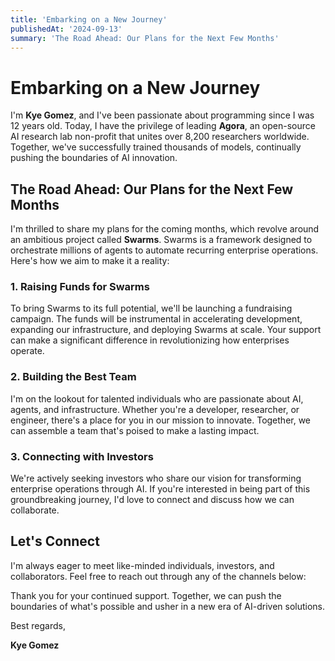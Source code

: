 ```yaml
---
title: 'Embarking on a New Journey'
publishedAt: '2024-09-13'
summary: 'The Road Ahead: Our Plans for the Next Few Months'
---
```




# Embarking on a New Journey

I'm **Kye Gomez**, and I've been passionate about programming since I was 12 years old. Today, I have the privilege of leading **Agora**, an open-source AI research lab non-profit that unites over 8,200 researchers worldwide. Together, we've successfully trained thousands of models, continually pushing the boundaries of AI innovation.

## The Road Ahead: Our Plans for the Next Few Months

I'm thrilled to share my plans for the coming months, which revolve around an ambitious project called **Swarms**. Swarms is a framework designed to orchestrate millions of agents to automate recurring enterprise operations. Here's how we aim to make it a reality:

### 1. **Raising Funds for Swarms**

To bring Swarms to its full potential, we'll be launching a fundraising campaign. The funds will be instrumental in accelerating development, expanding our infrastructure, and deploying Swarms at scale. Your support can make a significant difference in revolutionizing how enterprises operate.

### 2. **Building the Best Team**

I'm on the lookout for talented individuals who are passionate about AI, agents, and infrastructure. Whether you're a developer, researcher, or engineer, there's a place for you in our mission to innovate. Together, we can assemble a team that's poised to make a lasting impact.

### 3. **Connecting with Investors**

We're actively seeking investors who share our vision for transforming enterprise operations through AI. If you're interested in being part of this groundbreaking journey, I'd love to connect and discuss how we can collaborate.

## Let's Connect

I'm always eager to meet like-minded individuals, investors, and collaborators. Feel free to reach out through any of the channels below:


Thank you for your continued support. Together, we can push the boundaries of what's possible and usher in a new era of AI-driven solutions.

Best regards,

**Kye Gomez**